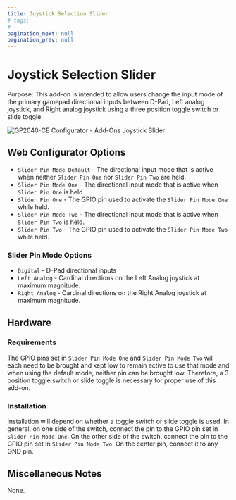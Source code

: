 ```yaml
---
title: Joystick Selection Slider
# tags:
# -
pagination_next: null
pagination_prev: null
---
```


# Joystick Selection Slider

Purpose: This add-on is intended to allow users change the input mode of the primary gamepad directional inputs between D-Pad, Left analog joystick, and Right analog joystick using a three position toggle switch or slide toggle.

![GP2040-CE Configurator - Add-Ons Joystick Slider](../assets/images/gpc-add-ons-joystick-slider.png)

## Web Configurator Options

- `Slider Pin Mode Default` - The directional input mode that is active when neither `Slider Pin One` nor `Slider Pin Two` are held.
- `Slider Pin Mode One` - The directional input mode that is active when `Slider Pin One` is held.
- `Slider Pin One` - The GPIO pin used to activate the `Slider Pin Mode One` while held.
- `Slider Pin Mode Two` - The directional input mode that is active when `Slider Pin Two` is held.
- `Slider Pin Two` - The GPIO pin used to activate the `Slider Pin Mode Two` while held.

### Slider Pin Mode Options

- `Digital` - D-Pad directional inputs
- `Left Analog` - Cardinal directions on the Left Analog joystick at maximum magnitude.
- `Right Analog` - Cardinal directions on the Right Analog joystick at maximum magnitude.

## Hardware

### Requirements

The GPIO pins set in `Slider Pin Mode One` and `Slider Pin Mode Two` will each need to be brought and kept low to remain active to use that mode and when using the default mode, neither pin can be brought low. Therefore, a 3 position toggle switch or slide toggle is necessary for proper use of this add-on.

### Installation

Installation will depend on whether a toggle switch or slide toggle is used. In general, on one side of the switch, connect the pin to the GPIO pin set in `Slider Pin Mode One`. On the other side of the switch, connect the pin to the GPIO pin set in `Slider Pin Mode Two`. On the center pin, connect it to any GND pin.

## Miscellaneous Notes

None.
